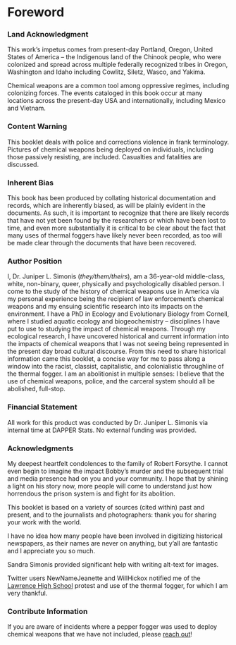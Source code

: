 
# Foreword {-}

### Land Acknowledgment {-}

This work's impetus comes from present-day Portland, Oregon, United States of America -- the Indigenous land of the Chinook people, who were colonized and spread across multiple federally recognized tribes in Oregon, Washington and Idaho including Cowlitz, Siletz, Wasco, and Yakima.

Chemical weapons are a common tool among oppressive regimes, including colonizing forces.
The events cataloged in this book occur at many locations across the present-day USA and internationally, including Mexico and Vietnam.

### Content Warning {-}

This booklet deals with police and corrections violence in frank terminology.
Pictures of chemical weapons being deployed on individuals, including those passively resisting, are included.
Casualties and fatalities are discussed.

### Inherent Bias {-}

This book has been produced by collating historical documentation and records, which are inherently biased, as will be plainly evident in the documents.
As such, it is important to recognize that there are likely records that have not yet been found by the researchers or which have been lost to time, and even more substantially it is critical to be clear about the fact that many uses of thermal foggers have likely never been recorded, as too will be made clear through the documents that have been recovered.

### Author Position {-}

I, Dr. Juniper L. Simonis (_they/them/theirs_), am a 36-year-old middle-class, white, non-binary, queer, physically and psychologically disabled person. 
I come to the study of the history of chemical weapons use in America via my personal experience being the recipient of law enforcement's chemical weapons and my ensuing scientific research into its impacts on the environment.
I have a PhD in Ecology and Evolutionary Biology from Cornell, where I studied aquatic ecology and biogeochemistry -- disciplines I have put to use to studying the impact of chemical weapons.
Through my ecological research, I have uncovered historical and current information into the impacts of chemical weapons that I was not seeing being represented in the present day broad cultural discourse.
From this need to share historical information came this booklet, a concise way for me to pass along a window into the racist, classist, capitalistic, and colonialistic throughline of the thermal fogger.
I am an abolitionist in multiple senses: I believe that the use of chemical weapons, police, and the carceral system should all be abolished, full-stop.

### Financial Statement {-}

All work for this product was conducted by Dr. Juniper L. Simonis via internal time at DAPPER Stats.
No external funding was provided.

### Acknowledgments {-}

My deepest heartfelt condolences to the family of Robert Forsythe.
I cannot even begin to imagine the impact Bobby's murder and the subsequent trial and media presence had on you and your community.
I hope that by shining a light on his story now, more people will come to understand just how horrendous the prison system is and fight for its abolition.

This booklet is based on a variety of sources (cited within) past and present, and to the journalists and photographers: thank you for sharing your work with the world. 

I have no idea how many people have been involved in digitizing historical newspapers, as their names are never on anything, but y'all are fantastic and I appreciate you so much.

Sandra Simonis provided significant help with writing alt-text for images.

Twitter users NewNameJeanette and WillHickox notified me of the [Lawrence High School](#Lawrence1970_04_21) protest and use of the thermal fogger, for which I am very thankful.

### Contribute Information {-} 

If you are aware of incidents where a pepper fogger was used to deploy chemical weapons that we have not included, please [reach out](/contact/)!